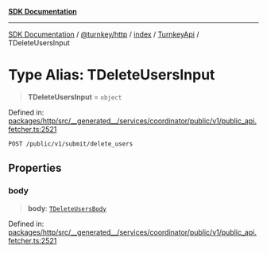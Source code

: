 [**SDK Documentation**](../../../../../../README.mdx)

***

[SDK Documentation](../../../../../../packages.mdx) / [@turnkey/http](../../../../README.mdx) / [index](../../../README.mdx) / [TurnkeyApi](../README.mdx) / TDeleteUsersInput

# Type Alias: TDeleteUsersInput

> **TDeleteUsersInput** = `object`

Defined in: [packages/http/src/\_\_generated\_\_/services/coordinator/public/v1/public\_api.fetcher.ts:2521](https://github.com/tkhq/sdk/blob/078f5423e923fbd1d7fd39440402d7f01d09c3d0/packages/http/src/__generated__/services/coordinator/public/v1/public_api.fetcher.ts#L2521)

`POST /public/v1/submit/delete_users`

## Properties

### body

> **body**: [`TDeleteUsersBody`](TDeleteUsersBody.mdx)

Defined in: [packages/http/src/\_\_generated\_\_/services/coordinator/public/v1/public\_api.fetcher.ts:2521](https://github.com/tkhq/sdk/blob/078f5423e923fbd1d7fd39440402d7f01d09c3d0/packages/http/src/__generated__/services/coordinator/public/v1/public_api.fetcher.ts#L2521)
